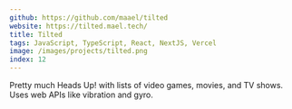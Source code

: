 ```yaml
---
github: https://github.com/maael/tilted
website: https://tilted.mael.tech/
title: Tilted
tags: JavaScript, TypeScript, React, NextJS, Vercel
image: /images/projects/tilted.png
index: 12
---
```


Pretty much Heads Up! with lists of video games, movies, and TV shows. Uses web APIs like vibration and gyro.
